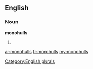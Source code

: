 ==English==

===Noun===
'''monohulls'''

# {{plural of|[[monohull]]}}

[[Category:English plurals]]

[[ar:monohulls]]
[[fr:monohulls]]
[[my:monohulls]]